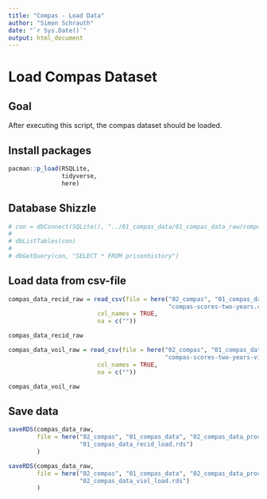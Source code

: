 ```yaml
---
title: "Compas - Load Data"
author: "Simon Schrauth"
date: "`r Sys.Date()`"
output: html_document
---
```

# Load Compas Dataset

## Goal

After executing this script, the compas dataset should be loaded.

## Install packages

```r
pacman::p_load(RSQLite,
               tidyverse, 
               here)
```

## Database Shizzle

```r
# con = dbConnect(SQLite(), "../01_compas_data/01_compas_data_raw/compas_data.db")
# 
# dbListTables(con)
# 
# dbGetQuery(con, "SELECT * FROM prisonhistory")

```

## Load data from csv-file

```r
compas_data_recid_raw = read_csv(file = here("02_compas", "01_compas_data", "01_compas_data_raw",
                                             "compas-scores-two-years.csv"),
                         col_names = TRUE,
                         na = c(""))

compas_data_recid_raw
```

```r
compas_data_voil_raw = read_csv(file = here("02_compas", "01_compas_data", "01_compas_data_raw",
                                            "compas-scores-two-years-violent.csv"),
                         col_names = TRUE,
                         na = c(""))

compas_data_voil_raw
```


## Save data

```r
saveRDS(compas_data_raw, 
        file = here("02_compas", "01_compas_data", "02_compas_data_processed",
                    "01_compas_data_recid_load.rds")
        )

saveRDS(compas_data_raw, 
        file = here("02_compas", "01_compas_data", "02_compas_data_processed",
                    "02_compas_data_viol_load.rds")
        )
```

